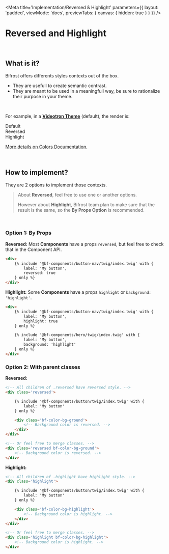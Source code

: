 
<Meta
    title='Implementation/Reversed & Highlight'
    parameters={{
        layout: 'padded',
        viewMode: 'docs',
        previewTabs: { canvas: { hidden: true } }
    }}
/>

# Reversed and Highlight

<br />

## What is it?

Bifrost offers differents styles contexts out of the box.
- They are usefull to create semantic contrast.
- They are meant to be used in a meaningfull way, be sure to rationalize their purpose in your theme.

<br/>

For example, in a [**Videotron Theme**](?path=/docs/implementation-theme--page) (default), the render is:

<div class='d-flex border bf-border-color-tertiary'>
    <div class='bf-color-bg-ground px-4 py-2' style={{ flex: 1 }}>
        Default
    </div>
    <div class='bf-color-bg-ground reversed px-4 py-2' style={{ flex: 1 }}>
        Reversed
    </div>
    <div class='bf-color-bg-highlight px-4 py-2' style={{ flex: 1 }}>
        Highlight
    </div>
</div>

[More details on Colors Documentation.](?path=/docs/styles-colors--page)

<br />

## How to implement?
They are 2 options to implement those contexts.

> About **Reversed**, feel free to use one or another options.
>
> However about **Highlight**, Bifrost team plan to make sure that the result is the same, so the **By Props Option** is recommended.

<br/>

### Option 1: By Props

**Reversed:**
Most **Components** have a props `reversed`, but feel free to check that in the Component API.
```html
<div>
    {% include '@bf-components/button-nav/twig/index.twig' with {
        label: 'My button',
        reversed: true
    } only %}
</div>
```

**Highlight:**
Some **Components** have a props `highlight` or `background: 'highlight'`.
```html
<div>
    {% include '@bf-components/button-nav/twig/index.twig' with {
        label: 'My button',
        highlight: true
    } only %}

    {% include '@bf-components/hero/twig/index.twig' with {
        label: 'My button',
        background: 'highlight'
    } only %}
</div>
```

### Option 2: With parent classes

**Reversed:**
```html
<!-- All children of .reversed have reversed style. -->
<div class='reversed'>

    {% include '@bf-components/button/twig/index.twig' with {
        label: 'My button'
    } only %}

    <div class='bf-color-bg-ground'>
        <!-- Background color is reversed. -->
    </div>
</div>

<!-- Or feel free to merge classes. -->
<div class='reversed bf-color-bg-ground'>
    <!-- Background color is reversed. -->
</div>
```

**Highlight:**
```html
<!-- All children of .highlight have highlight style. -->
<div class='highlight'>

    {% include '@bf-components/button/twig/index.twig' with {
        label: 'My button'
    } only %}

    <div class='bf-color-bg-highlight'>
        <!-- Background color is highlight. -->
    </div>
</div>

<!-- Or feel free to merge classes. -->
<div class='highlight bf-color-bg-highlight'>
    <!-- Background color is highlight. -->
</div>
```